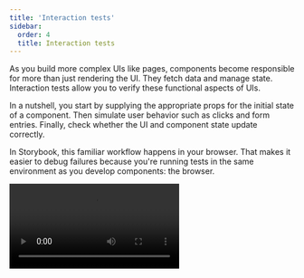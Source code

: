 ```yaml
---
title: 'Interaction tests'
sidebar:
  order: 4
  title: Interaction tests
---
```


As you build more complex UIs like pages, components become responsible for more than just rendering the UI. They fetch data and manage state. Interaction tests allow you to verify these functional aspects of UIs.

In a nutshell, you start by supplying the appropriate props for the initial state of a component. Then simulate user behavior such as clicks and form entries. Finally, check whether the UI and component state update correctly.

In Storybook, this familiar workflow happens in your browser. That makes it easier to debug failures because you're running tests in the same environment as you develop components: the browser.

<Video src="../_assets/writing-tests/component-interaction-testing.mp4" />

## How does component testing in Storybook work?

You start by writing a [**story**](../writing-stories/index.mdx) to set up the component's initial state. Then simulate user behavior using the **play** function. Finally, use the **test-runner** to confirm that the component renders correctly and that your interaction tests with the **play** function pass. Additionally, you can automate test execution via the [command line](./test-runner.mdx#cli-options) or in your [CI environment](./test-runner.mdx#set-up-ci-to-run-tests).

* The [`play`](../writing-stories/play-function.mdx) function is a small snippet of code that runs after a story finishes rendering. You can use this to test user workflows.
* The test is written using Storybook-instrumented versions of [Vitest](https://vitest.dev/) and [Testing Library](https://testing-library.com/) coming from the [`@storybook/test`](https://npmjs.com/package/@storybook/test) package.
* [`@storybook/addon-interactions`](https://storybook.js.org/addons/@storybook/addon-interactions/) visualizes the test in Storybook and provides a playback interface for convenient browser-based debugging.
* [`@storybook/test-runner`](https://github.com/storybookjs/test-runner) is a standalone utility—powered by [Jest](https://jestjs.io/) and [Playwright](https://playwright.dev/)—that executes all of your interactions tests and catches broken stories.

## Set up the interactions addon

To enable interaction testing with Storybook, you'll need to take additional steps to set it up properly. We recommend you go through the [test runner documentation](./test-runner.mdx) before proceeding with the rest of the required configuration.

Run the following command to install the interactions addon and related dependencies.

{/* prettier-ignore-start */}

<CodeSnippets path="storybook-addon-interactions-addon-full-install.md" />

{/* prettier-ignore-end */}

Update your Storybook configuration (in `.storybook/main.js|ts`) to include the interactions addon.

{/* prettier-ignore-start */}

<CodeSnippets path="storybook-interactions-addon-registration.md" />

{/* prettier-ignore-end */}

## Write an interaction test

The test itself is defined inside a `play` function connected to a story. Here's an example of how to set up an interaction test with Storybook and the `play` function:

{/* prettier-ignore-start */}

<CodeSnippets path="login-form-with-play-function.md" usesCsf3 csf2Path="writing-tests/interaction-testing#snippet-login-form-with-play-function" />

{/* prettier-ignore-end */}

Once the story loads in the UI, it simulates the user's behavior and verifies the underlying logic.

<Video src="../_assets/writing-tests/addon-interaction-example-optimized.mp4" />

### Run code before the component gets rendered

You can execute code before rendering by using the `mount` function in the `play` method.

Note that you must always destructure mount from the play function context. If you do not, an error will be thrown.

Here's an example of using the [`mockdate`](https://github.com/boblauer/MockDate) package to mock the [`Date`](https://developer.mozilla.org/en-US/docs/Web/JavaScript/Reference/Global_Objects/Date), a useful way to make your story render in a consistent state.

<Callout variant="info">
  You *must* destructure the mount property from the context. This makes sure that storybook won't start rendering before the play function begins.
</Callout>

{/* prettier-ignore-start */}

<CodeSnippets path="mount-basic.md" />

{/* prettier-ignore-end */}

### Reset state in a preview loader

Make sure to avoid hanging state by resetting state back in a `beforeEach` function in the preview file (`.storybook/preview.js|ts`).
This code will run before every story in the project.

{/* prettier-ignore-start */}

<CodeSnippets path="before-each-in-preview.md" />

{/* prettier-ignore-end */}

<Callout variant="info">
  It is *not* necessary to restore `fn()` mocks, as Storybook will already do that automatically before rendering a story. See the [`parameters.test.restoreMocks` API](../api/parameters.mdx#restoremocks) for more information.
</Callout>

### Run code before each story

Sometimes you might need to run the same code before each story in a file.
You can do this by adding an asynchronous `beforeEach` function to the component meta.

You can return a cleanup function from the `beforeEach` function, which will run **after** each story, when the story is remounted or navigated away from.
You don't need to add specific cleanup in your component meta `beforeEach`, if you already reset the state to a default in a preview file `beforeEach`.

{/* prettier-ignore-start */}

<CodeSnippets path="before-each-in-meta-mock-date.md" />

{/* prettier-ignore-end */}

### Pass data created in play to the component

When you create data inside the play function, you can pass it to the component in the following way:

{/* prettier-ignore-start */}

<CodeSnippets path="mount-advanced.md" />

{/* prettier-ignore-end */}

<Callout variant="info">
  When you mount a specific component inside the mount function like in the example above, the story’s render function will be ignored.
</Callout>

### API for user-events

Under the hood, Storybook’s `@storybook/test` package provides Testing Library’s [`user-events`](https://testing-library.com/docs/user-event/intro/) APIs. If you’re familiar with [Testing Library](https://testing-library.com/), you should be at home in Storybook.

Below is an abridged API for user-event. For more, check out the [official user-event docs](https://testing-library.com/docs/user-event/utility/).

| User events       | Description                                                                                                                                              |
| ----------------- | -------------------------------------------------------------------------------------------------------------------------------------------------------- |
| `clear`           | Selects the text inside inputs, or textareas and deletes it <br />`userEvent.clear(await within(canvasElement).getByRole('myinput'));`                    |
| `click`           | Clicks the element, calling a click() function <br />`userEvent.click(await within(canvasElement).getByText('mycheckbox'));`                              |
| `dblClick`        | Clicks the element twice <br />`userEvent.dblClick(await within(canvasElement).getByText('mycheckbox'));`                                                 |
| `deselectOptions` | Removes the selection from a specific option of a select element <br />`userEvent.deselectOptions(await within(canvasElement).getByRole('listbox'),'1');` |
| `hover`           | Hovers an element <br />`userEvent.hover(await within(canvasElement).getByTestId('example-test'));`                                                       |
| `keyboard`        | Simulates the keyboard events <br />`userEvent.keyboard(‘foo’);`                                                                                          |
| `selectOptions`   | Selects the specified option, or options of a select element <br />`userEvent.selectOptions(await within(canvasElement).getByRole('listbox'),['1','2']);` |
| `type`            | Writes text inside inputs, or textareas <br />`userEvent.type(await within(canvasElement).getByRole('my-input'),'Some text');`                            |
| `unhover`         | Unhovers out of element <br />`userEvent.unhover(await within(canvasElement).getByLabelText(/Example/i));`                                                |

### Assert tests with Vitest's APIs

Storybook’s `@storybook/test` also provides APIs from [Vitest](https://vitest.dev/), such as [`expect`](https://vitest.dev/api/expect.html#expect) and [`vi.fn`](https://vitest.dev/api/vi.html#vi-fn). These APIs improve your testing experience, helping you assert whether a function has been called, if an element exists in the DOM, and much more. If you are used to `expect` from testing packages such as [Jest](https://jestjs.io/) or [Vitest](https://vitest.dev/), you can write interaction tests in much the same way.

{/* prettier-ignore-start */}

<CodeSnippets path="storybook-interactions-play-function.md" usesCsf3 csf2Path="essentials/interactions#snippet-storybook-interactions-play-function" />

{/* prettier-ignore-end */}

### Group interactions with the `step` function

For complex flows, it can be worthwhile to group sets of related interactions together using the `step` function. This allows you to provide a custom label that describes a set of interactions:

{/* prettier-ignore-start */}

<CodeSnippets path="storybook-interactions-step-function.md" usesCsf3 csf2Path="writing-tests/interaction-testing#snippet-storybook-interactions-step-function" />

{/* prettier-ignore-end */}

This will show your interactions nested in a collapsible group:

![Interaction testing with labeled steps](../_assets/writing-tests/storybook-addon-interactions-steps.png)

### Mocked modules

If your component depends on modules that are imported into the component file, you can mock those modules to control and assert on their behavior. This is detailed in the [mocking modules](../writing-stories/mocking-data-and-modules/mocking-modules.mdx) guide.

You can then import the mocked module (which has all of the helpful methods of a [Vitest mocked function](https://vitest.dev/api/mock.html)) into your story and use it to assert on the behavior of your component:

{/* prettier-ignore-start */}

<CodeSnippets path="storybook-test-fn-mock-spy.md" />

{/* prettier-ignore-end */}

### Interactive debugger

If you check your interactions panel, you'll see the step-by-step flow. It also offers a handy set of UI controls to pause, resume, rewind, and step through each interaction.

<Video src="../_assets/writing-tests/addon-interactions-playback-controls-optimized.mp4" />

### Permalinks for reproductions

The `play` function is executed after the story is rendered. If there’s an error, it’ll be shown in the interaction addon panel to help with debugging.

Since Storybook is a webapp, anyone with the URL can reproduce the error with the same detailed information without any additional environment configuration or tooling required.

![Interaction testing with a component](../_assets/writing-tests/storybook-addon-interactions-error-optimized.png)

Streamline interaction testing further by automatically [publishing Storybook](../sharing/publish-storybook.mdx) in pull requests. That gives teams a universal reference point to test and debug stories.

## Execute tests with the test-runner

Storybook only runs the interaction test when you're viewing a story. Therefore, you'd have to go through each story to run all your checks. As your Storybook grows, it becomes unrealistic to review each change manually. Storybook [test-runner](https://github.com/storybookjs/test-runner) automates the process by running all tests for you. To execute the test-runner, open a new terminal window and run the following command:

{/* prettier-ignore-start */}

<CodeSnippets path="test-runner-execute.md" />

{/* prettier-ignore-end */}

![Interaction test with test runner](../_assets/writing-tests/storybook-interaction-test-runner-loginform-optimized.png)

<Callout variant="info" icon="💡">
  If you need, you can provide additional flags to the test-runner. Read the [documentation](./test-runner.mdx#cli-options) to learn more.
</Callout>

## Automate

Once you're ready to push your code into a pull request, you'll want to automatically run all your checks using a Continuous Integration (CI) service before merging it. Read our [documentation](./test-runner.mdx#set-up-ci-to-run-tests) for a detailed guide on setting up a CI environment to run tests.

## Troubleshooting

#### What’s the difference between interaction tests and visual tests?

Interaction tests can be expensive to maintain when applied wholesale to every component. We recommend combining them with other methods like visual testing for comprehensive coverage with less maintenance work.

#### What's the difference between interaction tests and using Jest + Testing Library alone?

Interaction tests integrate Jest and Testing Library into Storybook. The biggest benefit is the ability to view the component you're testing in a real browser. That helps you debug visually, instead of getting a dump of the (fake) DOM in the command line or hitting the limitations of how JSDOM mocks browser functionality. It's also more convenient to keep stories and tests together in one file than having them spread across files.

**Learn about other UI tests**

* [Test runner](./test-runner.mdx) to automate test execution
* [Visual tests](./visual-testing.mdx) for appearance
* [Accessibility tests](./accessibility-testing.mdx) for accessibility
* Interaction tests for user behavior simulation
* [Coverage tests](./test-coverage.mdx) for measuring code coverage
* [Snapshot tests](./snapshot-testing/snapshot-testing.mdx) for rendering errors and warnings
* [End-to-end tests](./import-stories-in-tests/stories-in-end-to-end-tests.mdx) for simulating real user scenarios
* [Unit tests](./import-stories-in-tests/stories-in-unit-tests.mdx) for functionality
